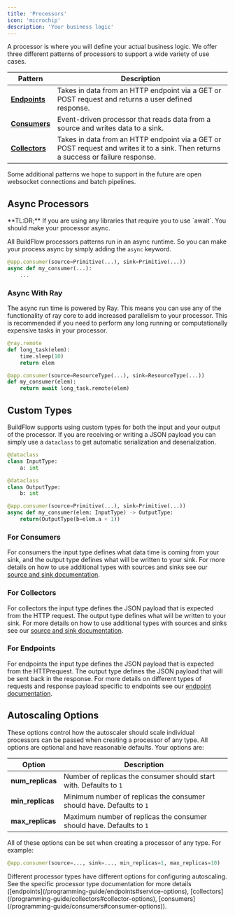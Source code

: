 ```yaml
---
title: 'Processors'
icon: 'microchip'
description: 'Your business logic'
---
```


A processor is where you will define your actual business logic. We offer three different patterns of processors to support a wide variety of use cases.

| Pattern                    | Description                           |
| ------------------------------------ | ------------------------------------- |
| **[Endpoints](./endpoints)**         | Takes in data from an HTTP endpoint via a GET or POST request and returns a user defined response.|
| **[Consumers](./consumers)**         | Event-driven processor that reads data from a source and writes data to a sink. |
| **[Collectors](./collectors)**       | Takes in data from an HTTP endpoint via a GET or POST request and writes it to a sink. Then returns a success or failure response. |

Some additional patterns we hope to support in the future are open websocket connections and batch pipelines.

## Async Processors

<Tip>
    **TL:DR;** If you are using any libraries that require you to use `await`. You should make your processor async.
</Tip>

All BuildFlow processors patterns run in an async runtime. So you can make your process async by simply adding the `async` keyword.


```python
@app.consumer(source=Primitive(...), sink=Primitive(...))
async def my_consumer(...):
    ...
```

### Async With Ray

The async run time is powered by Ray. This means you can use any of the functionality of ray core to add increased parallelism to your processor. This is recommended if you need to perform any long running or computationally expensive tasks in your processor.

```python
@ray.remote
def long_task(elem):
    time.sleep(10)
    return elem

@app.consumer(source=ResourceType(...), sink=ResourceType(...))
def my_consumer(elem):
    return await long_task.remote(elem)
```

## Custom Types

BuildFlow supports using custom types for both the input and your output of the processor. If you are receiving or writing a JSON payload you can simply use a `dataclass` to get automatic serialization and deserialization.

```python
@dataclass
class InputType:
    a: int

@dataclass
class OutputType:
    b: int

@app.consumer(source=Primitive(...), sink=Primitive(...))
async def my_consumer(elem: InputType) -> OutputType:
    return(OutputType(b=elem.a + 1))
```

### For Consumers

For consumers the input type defines what data time is coming from your sink, and the output type defines what will be written to your sink.
For more details on how to use additional types with sources and sinks see our [source and sink documentation](/programming-guide/source-sink-types).

### For Collectors

For collectors the input type defines the JSON payload that is expected from the HTTP request. The output type defines what will be written to your sink.
For more details on how to use additional types with sources and sinks see our [source and sink documentation](/programming-guide/source-sink-types).

### For Endpoints

For endpoints the input type defines the JSON payload that is expected from the HTTPrequest. The output type defines the JSON payload that will be sent back in the response.
For more details on different types of requests and response payload specific to endpoints see our [endpoint documentation](/programming-guide/endpoints#request-and-response-type).



## Autoscaling Options

These options control how the autoscaler should scale individual processors can be passed when creating a processor of any type. All options are optional and have reasonable defaults. Your options are:

| Option                                        | Description                           |
| --------------------------------------------- | ------------------------------------- |
| **num_replicas**                              | Number of replicas the consumer should start with. Defaults to `1`|
| **min_replicas**                              | Minimum number of replicas the consumer should have. Defaults to `1` |
| **max_replicas**                              | Maximum number of replicas the consumer should have. Defaults to `1` |


All of these options can be set when creating a processor of any type. For example:

```python
@app.consumer(source=..., sink=..., min_replicas=1, max_replicas=10)
```

<Note>
    Different processor types have different options for configuring autoscaling. See the specific processor type documentation for more details ([endpoints](/programming-guide/endpoints#service-options), [collectors](/programming-guide/collectors#collector-options), [consumers](/programming-guide/consumers#consumer-options)).
</Note>